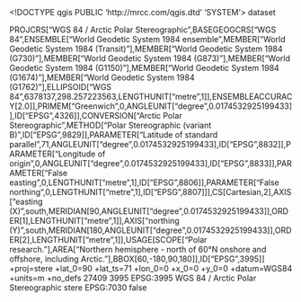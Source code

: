 <!DOCTYPE qgis PUBLIC 'http://mrcc.com/qgis.dtd' 'SYSTEM'>
<qgis version="3.28.11-Firenze">
  <identifier></identifier>
  <parentidentifier></parentidentifier>
  <language></language>
  <type>dataset</type>
  <title></title>
  <abstract></abstract>
  <links/>
  <fees></fees>
  <encoding></encoding>
  <crs>
    <spatialrefsys nativeFormat="Wkt">
      <wkt>PROJCRS["WGS 84 / Arctic Polar Stereographic",BASEGEOGCRS["WGS 84",ENSEMBLE["World Geodetic System 1984 ensemble",MEMBER["World Geodetic System 1984 (Transit)"],MEMBER["World Geodetic System 1984 (G730)"],MEMBER["World Geodetic System 1984 (G873)"],MEMBER["World Geodetic System 1984 (G1150)"],MEMBER["World Geodetic System 1984 (G1674)"],MEMBER["World Geodetic System 1984 (G1762)"],ELLIPSOID["WGS 84",6378137,298.257223563,LENGTHUNIT["metre",1]],ENSEMBLEACCURACY[2.0]],PRIMEM["Greenwich",0,ANGLEUNIT["degree",0.0174532925199433]],ID["EPSG",4326]],CONVERSION["Arctic Polar Stereographic",METHOD["Polar Stereographic (variant B)",ID["EPSG",9829]],PARAMETER["Latitude of standard parallel",71,ANGLEUNIT["degree",0.0174532925199433],ID["EPSG",8832]],PARAMETER["Longitude of origin",0,ANGLEUNIT["degree",0.0174532925199433],ID["EPSG",8833]],PARAMETER["False easting",0,LENGTHUNIT["metre",1],ID["EPSG",8806]],PARAMETER["False northing",0,LENGTHUNIT["metre",1],ID["EPSG",8807]]],CS[Cartesian,2],AXIS["easting (X)",south,MERIDIAN[90,ANGLEUNIT["degree",0.0174532925199433]],ORDER[1],LENGTHUNIT["metre",1]],AXIS["northing (Y)",south,MERIDIAN[180,ANGLEUNIT["degree",0.0174532925199433]],ORDER[2],LENGTHUNIT["metre",1]],USAGE[SCOPE["Polar research."],AREA["Northern hemisphere - north of 60°N onshore and offshore, including Arctic."],BBOX[60,-180,90,180]],ID["EPSG",3995]]</wkt>
      <proj4>+proj=stere +lat_0=90 +lat_ts=71 +lon_0=0 +x_0=0 +y_0=0 +datum=WGS84 +units=m +no_defs</proj4>
      <srsid>27409</srsid>
      <srid>3995</srid>
      <authid>EPSG:3995</authid>
      <description>WGS 84 / Arctic Polar Stereographic</description>
      <projectionacronym>stere</projectionacronym>
      <ellipsoidacronym>EPSG:7030</ellipsoidacronym>
      <geographicflag>false</geographicflag>
    </spatialrefsys>
  </crs>
  <extent/>
</qgis>
